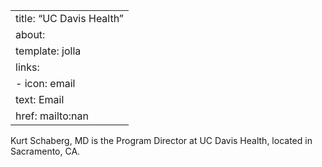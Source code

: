 
---
title: "UC Davis Health"
about:
  template: jolla
  links:
    - icon: email
      text: Email
      href: mailto:nan
---

Kurt Schaberg, MD is the Program Director at UC Davis Health, located in Sacramento, CA. 
